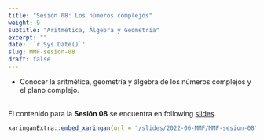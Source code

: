 ---
title: "Sesión 08: Los números complejos"
weight: 9
subtitle: "Aritmética, Álgebra y Geometría"
excerpt: ""
date: '`r Sys.Date()`'
slug: MMF-sesion-08
draft: false
---

 * Conocer la aritmética, geometría y álgebra de los números complejos y el plano complejo. <br/><br/>

El contenido para la **Sesión 08** se encuentra en following [slides](/slides/2022-06-MMF/MMF-sesion-08).

```{r embed-xaringan, echo=FALSE}
xaringanExtra::embed_xaringan(url = "/slides/2022-06-MMF/MMF-sesion-08", ratio = "4:3")
```